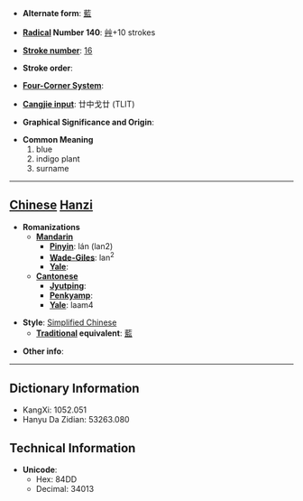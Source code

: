 * '''Alternate form''': [[藍]]

* '''[[Wiktionary:Chinese radical index| Radical]] Number 140''': [[Wiktionary:Chinese radical index 艸|艸]]+10 strokes

* '''[[Wiktionary:Chinese total strokes index|Stroke number]]''': [[Wiktionary:Chinese total strokes index 16|16]]

* '''Stroke order''': 

* '''[[Wiktionary:Chinese four corner index|Four-Corner System]]''': 

* '''[[Wiktionary:Chinese Cangjie index|Cangjie input]]''': 廿中戈廿 (TLIT)

* '''Graphical Significance and Origin''': 

* '''Common Meaning'''
*#blue
*# indigo plant
*# surname


----

== [[Chinese]] [[Hanzi]] ==

* '''Romanizations'''
** '''[[Mandarin]]'''
*** '''[[Pinyin]]''': lán (lan2)
*** '''[[Wade-Giles]]''': lan<sup>2</sup>
*** '''[[Yale]]''': 
** '''[[Cantonese]]'''
*** '''[[Jyutping]]''':
*** '''[[Penkyamp]]''': 
*** '''[[Yale]]''': laam4

* '''Style''': [[Simplified Chinese]] 
** '''[[Traditional Chinese|Traditional]] equivalent''': [[藍]]

* '''Other info''': 

----

== Dictionary Information ==

* KangXi: 1052.051
* Hanyu Da Zidian: 53263.080

== Technical Information ==

* '''Unicode''':
** Hex: 84DD
** Decimal: 34013
